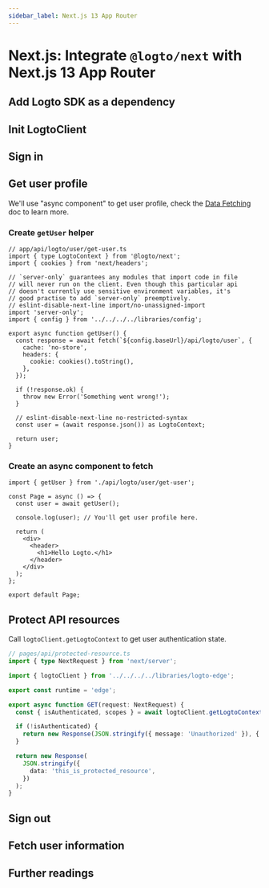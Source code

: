 ```yaml
---
sidebar_label: Next.js 13 App Router
---
```



# Next.js: Integrate `@logto/next` with Next.js 13 App Router

<AppNote type="Traditional Web" />

## Add Logto SDK as a dependency

<AddSdk />

## Init LogtoClient

<InitClient />

## Sign in

<ImplementSignIn />

## Get user profile

We'll use "async component" to get user profile, check the [Data Fetching](https://nextjs.org/docs/app/building-your-application/data-fetching) doc to learn more.

### Create `getUser` helper

```tsx
// app/api/logto/user/get-user.ts
import { type LogtoContext } from '@logto/next';
import { cookies } from 'next/headers';

// `server-only` guarantees any modules that import code in file
// will never run on the client. Even though this particular api
// doesn't currently use sensitive environment variables, it's
// good practise to add `server-only` preemptively.
// eslint-disable-next-line import/no-unassigned-import
import 'server-only';
import { config } from '../../../../libraries/config';

export async function getUser() {
  const response = await fetch(`${config.baseUrl}/api/logto/user`, {
    cache: 'no-store',
    headers: {
      cookie: cookies().toString(),
    },
  });

  if (!response.ok) {
    throw new Error('Something went wrong!');
  }

  // eslint-disable-next-line no-restricted-syntax
  const user = (await response.json()) as LogtoContext;

  return user;
}
```

### Create an async component to fetch

```tsx
import { getUser } from './api/logto/user/get-user';

const Page = async () => {
  const user = await getUser();

  console.log(user); // You'll get user profile here.

  return (
    <div>
      <header>
        <h1>Hello Logto.</h1>
      </header>
    </div>
  );
};

export default Page;
```

## Protect API resources

Call `logtoClient.getLogtoContext` to get user authentication state.

```ts
// pages/api/protected-resource.ts
import { type NextRequest } from 'next/server';

import { logtoClient } from '../../../../libraries/logto-edge';

export const runtime = 'edge';

export async function GET(request: NextRequest) {
  const { isAuthenticated, scopes } = await logtoClient.getLogtoContext(request);

  if (!isAuthenticated) {
    return new Response(JSON.stringify({ message: 'Unauthorized' }), { status: 401 });
  }

  return new Response(
    JSON.stringify({
      data: 'this_is_protected_resource',
    })
  );
}
```

## Sign out

<ImplementSignOut />

## Fetch user information

<FetchUserInformation apiCodeFragment="logtoClient.handleUser({ fetchUserInfo: true })" />

## Further readings

<FurtherReadings />
